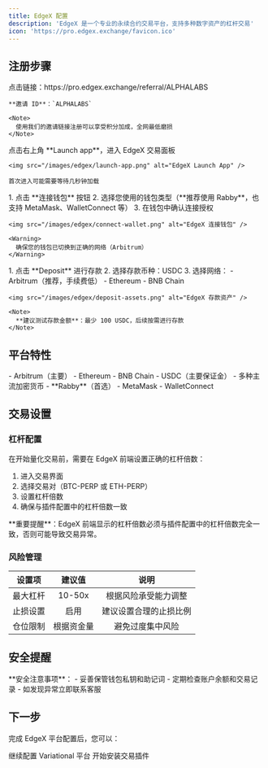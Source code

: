 ```yaml
---
title: EdgeX 配置
description: 'EdgeX 是一个专业的永续合约交易平台，支持多种数字资产的杠杆交易'
icon: 'https://pro.edgex.exchange/favicon.ico'
---
```


## 注册步骤

<Steps>
  <Step title="访问注册链接">
    点击链接：https://pro.edgex.exchange/referral/ALPHALABS
    
    **邀请 ID**：`ALPHALABS`

    <Note>
      使用我们的邀请链接注册可以享受积分加成，全网最低磨损
    </Note>
  </Step>
  
  <Step title="进入交易面板">
    点击右上角 **Launch app**，进入 EdgeX 交易面板

    <img src="/images/edgex/launch-app.png" alt="EdgeX Launch App" />

    首次进入可能需要等待几秒钟加载
  </Step>
  
  <Step title="连接钱包">
    1. 点击 **连接钱包** 按钮
    2. 选择您使用的钱包类型（**推荐使用 Rabby**，也支持 MetaMask、WalletConnect 等）
    3. 在钱包中确认连接授权

    <img src="/images/edgex/connect-wallet.png" alt="EdgeX 连接钱包" />

    <Warning>
      确保您的钱包已切换到正确的网络（Arbitrum）
    </Warning>
  </Step>
  
  <Step title="存款">
    1. 点击 **Deposit** 进行存款
    2. 选择存款币种：USDC
    3. 选择网络：
       - Arbitrum（推荐，手续费低）
       - Ethereum
       - BNB Chain

    <img src="/images/edgex/deposit-assets.png" alt="EdgeX 存款资产" />

    <Note>
      **建议测试存款金额**：最少 100 USDC，后续按需进行存款
    </Note>
  </Step>
</Steps>

## 平台特性

<CardGroup cols={3}>
  <Card title="支持网络" icon="network-wired">
    - Arbitrum（主要）
    - Ethereum
    - BNB Chain
  </Card>
  <Card title="支持资产" icon="coins">
    - USDC（主要保证金）
    - 多种主流加密货币
  </Card>
  <Card title="推荐钱包" icon="wallet">
    - **Rabby**（首选）
    - MetaMask
    - WalletConnect
  </Card>
</CardGroup>

## 交易设置

### 杠杆配置

在开始量化交易前，需要在 EdgeX 前端设置正确的杠杆倍数：

1. 进入交易界面
2. 选择交易对（BTC-PERP 或 ETH-PERP）
3. 设置杠杆倍数
4. 确保与插件配置中的杠杆倍数一致

<Warning>
**重要提醒**：EdgeX 前端显示的杠杆倍数必须与插件配置中的杠杆倍数完全一致，否则可能导致交易异常。
</Warning>

### 风险管理

| 设置项 | 建议值 | 说明 |
|:------:|:------:|:----:|
| 最大杠杆 | 10-50x | 根据风险承受能力调整 |
| 止损设置 | 启用 | 建议设置合理的止损比例 |
| 仓位限制 | 根据资金量 | 避免过度集中风险 |

## 安全提醒

<Warning>
**安全注意事项**：
- 妥善保管钱包私钥和助记词
- 定期检查账户余额和交易记录
- 如发现异常立即联系客服
</Warning>

## 下一步

完成 EdgeX 平台配置后，您可以：

<CardGroup cols={2}>
  <Card title="配置 Variational" icon="arrow-right" href="/platforms/variational-setup">
    继续配置 Variational 平台
  </Card>
  <Card title="安装插件" icon="download" href="/getting-started/installation">
    开始安装交易插件
  </Card>
</CardGroup>

